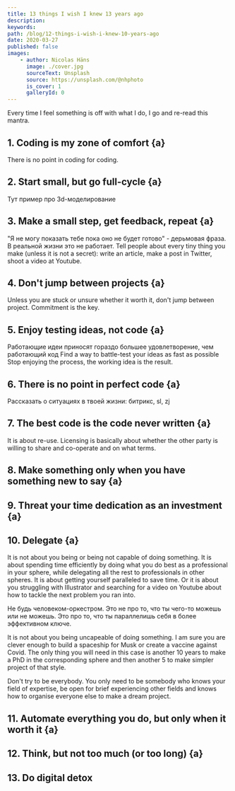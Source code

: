 ```yaml
---
title: 13 things I wish I knew 13 years ago
description:
keywords:
path: /blog/12-things-i-wish-i-knew-10-years-ago
date: 2020-03-27
published: false
images:
    - author: Nicolas Häns
      image: ./cover.jpg
      sourceText: Unsplash
      source: https://unsplash.com/@nhphoto
      is_cover: 1
      galleryId: 0
---
```


Every time I feel something is off with what I do, I go and re-read this mantra.

## 1. Coding is my zone of comfort {a}

There is no point in coding for coding.

## 2. Start small, but go full-cycle {a}

Тут пример про 3d-моделирование

## 3. Make a small step, get feedback, repeat {a}

"Я не могу показать тебе пока оно не будет готово" - дерьмовая фраза. В реальной жизни это не работает.
Tell people about every tiny thing you make (unless it is not a secret): write an article, make a post in Twitter, shoot a video at Youtube.

## 4. Don't jump between projects {a}

Unless you are stuck or unsure whether it worth it, don't jump between project. Commitment is the key.

## 5. Enjoy testing ideas, not code {a}

Работающие идеи приносят гораздо большее удовлетворение, чем работающий код
Find a way to battle-test your ideas as fast as possible
Stop enjoying the process, the working idea is the result.

## 6. There is no point in perfect code {a}

Рассказать о ситуациях в твоей жизни: битрикс, sl, zj

## 7. The best code is the code never written {a}

It is about re-use. Licensing is basically about whether the other party is willing to share and co-operate and on what terms.

## 8. Make something only when you have something new to say {a}

## 9. Threat your time dedication as an investment {a}

## 10. Delegate {a}

It is not about you being or being not capable of doing something. It is about spending time efficiently by doing what you do best as a professional in your sphere, while delegating all the rest to professionals in other spheres. It is about getting yourself paralleled to save time. Or it is about you struggling with Illustrator and searching for a video on Youtube about how to tackle the next problem you ran into.

Не будь человеком-оркестром. Это не про то, что ты чего-то можешь или не можешь. Это про то, что ты параллелишь себя в более эффективном ключе.

It is not about you being uncapeable of doing something. I am sure you are clever enough to build a spaceship for Musk or create a vaccine against Covid. The only thing you will need in this case is another 10 years to make a PhD in the corresponding sphere and then another 5 to make simpler project of that style.

Don't try to be everybody. You only need to be somebody who knows your field of expertise, be open for brief experiencing other fields and knows how to organise everyone else to make a dream project.

## 11. Automate everything you do, but only when it worth it {a}

## 12. Think, but not too much (or too long) {a}

## 13. Do digital detox
